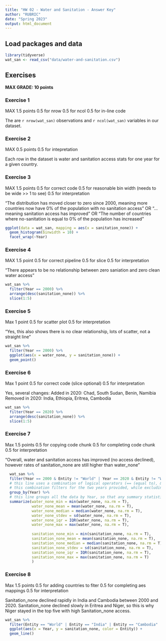 ```yaml
---
title: "HW 02 - Water and Sanitation - Answer Key"
author: "RUBRIC"
date: "Spring 2023"
output: html_document
---
```


## Load packages and data

```r
library(tidyverse)
wat_san <- read_csv("data/water-and-sanitation.csv")
```

## Exercises

**MAX GRADE: 10 points**

### Exercise 1

MAX 1.5 points
0.5 for nrow
0.5 for ncol
0.5 for in-line code

The are `r nrow(wat_san)` observations and `r ncol(wat_san)` variables in our dataset.

### Exercise 2

MAX 0.5 points
0.5 for intepretation

Each row in the dataset is water and sanitation access stats for one year for a given country.

### Exercise 3

MAX 1.5 points
0.5 for correct code
0.5 for reasonable bin width (needs to be wide >> 1 to see)
0.5 for interpretation

"The distribution has moved closer to zero since 2000, meaning more countries now have 0% of the population with no sanitation access"
OR
"... meaning sanitation access has improved"
OR
"The number of countries where no-sanitation is equal to 0% of the population has increased"

```r
ggplot(data = wat_san, mapping = aes(x = sanitation_none)) +
  geom_histogram(binwidth = 10) +
  facet_wrap(~Year)
```

### Exercise 4

MAX 1.5 point
0.5 for correct pipeline
0.5 for slice
0.5 for interpretation

"There appears to be no relationship between zero saniation and zero clean water access"

```r
wat_san %>% 
  filter(Year == 2000) %>% 
  arrange(desc(sanitation_none)) %>% 
  slice(1:5)
```

### Exercise 5

Max 1 point
0.5 for scatter plot 
0.5 for interpretation

"Yes, this also shows there is no clear relationship, lots of scatter, not a straight line"

```r
wat_san %>% 
  filter(Year == 2000) %>% 
  ggplot(aes(x = water_none, y = sanitation_none)) +
  geom_point()
```

### Exercise 6

Max 1 point
0.5 for correct code (slice optional)
0.5 for interpretation

Yes, several changes:
Added in 2020: Chad, South Sudan, Benin, Namibia
Removed in 2020: India, Ethiopia, Eritrea, Cambodia

```r
wat_san %>% 
  filter(Year == 2020) %>% 
  arrange(desc(sanitation_none)) %>% 
  slice(1:5)
```

### Exercise 7

Max 1.5 points
0.5 for copying code chunk
0.5 for completing code chunk
0.5 for interpretation

"Overall, water and sanitation access has improved (no access declined), however rates of sanitation_none are still higher than water_none"

```r
  wat_san %>% 
  filter(Year == 2000 & Entity != "World" | Year == 2020 & Entity != "World") %>% 
  # this line uses a combination of logical operators (== (equal to), & (and), != (is not equal to), | (or))
  # this combination filters for the two years provided, while excluding any data associated with the "World" Entity
  group_by(Year) %>% 
  # this line groups all the data by Year, so that any summary statistics specified below are computed for each group
  summarize(water_none_min = min(water_none, na.rm = T),
            water_none_mean = mean(water_none, na.rm = T),
            water_none_median = median(water_none, na.rm = T),
            water_none_stdev = sd(water_none, na.rm = T),
            water_none_iqr = IQR(water_none, na.rm = T),
            water_none_max = max(water_none, na.rm = T),
            
            sanitation_none_min = min(sanitation_none, na.rm = T),
            sanitation_none_mean = mean(sanitation_none, na.rm = T),
            sanitation_none_median = median(sanitation_none, na.rm = T),
            sanitation_none_stdev = sd(sanitation_none, na.rm = T),
            sanitation_none_iqr = IQR(sanitation_none, na.rm = T),
            sanitation_none_max = max(sanitation_none, na.rm = T)
            )
```

### Exercise 8

Max 1.5 points
0.5 for adding countries to fiter
0.5 for completing aes mappings
0.5 for interpretation

Sanitation_none declined rapidly in India and Cambodia between 2000 and 2020.
Sanitation_none declined slowly in Eritrea and Niger, so this is why Niger stayed in the top five with high Sanitation_none access.

```r
wat_san %>% 
  filter(Entity == "World" | Entity == "India" | Entity == "Cambodia" | Entity == "Niger" | Entity == "Eritrea") %>% 
  ggplot(aes(x = Year, y = sanitation_none, color = Entity)) +
  geom_line()
```
